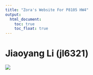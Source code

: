 ```yaml
---
title: "Zora's Website For P8105 HW4"
output: 
  html_document:
    toc: true
    toc_float: true
---
```


# Jiaoyang Li (jl6321)

![](https://media.tenor.com/mum4Jou2LFEAAAAd/dog-cute.gif)
